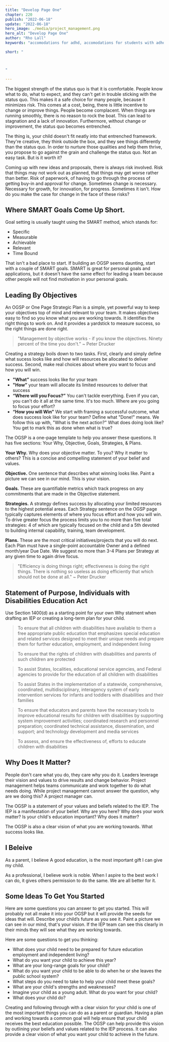 ```yaml
---
title: "Develop Page One"
chapter: 220
publish: "2022-06-18"
update: "2022-06-18"
hero_image: ./media/project_management.png 
hero_alt: "Develop Page One"
author: "Rho Lall"
keywords: "accomodations for adhd, accomodations for students with adhd, accommodations for adhd elementary students"

short: "



"

---
```

The biggest strength of the status quo is that it is comfortable. People know what to do, what to expect, and they can't get in trouble sticking with the status quo. This makes it a safe choice for many people, because it minimizes risk. This comes at a cost, being, there is little incentive to change or improve things. People become complacent. When things are running smoothly, there is no reason to rock the boat. This can lead to stagnation and a lack of innovation. Furthermore, without change or improvement, the status quo becomes entrenched.

The thing is, your child doesn't fit neatly into that entrenched framework. They're creative, they think outside the box, and they see things differently than the status quo. In order to nurture those qualities and help them thrive, you propose to go against the grain and challenge the status quo. Not an easy task. But is it worth it?

Coming up with new ideas and proposals, there is always risk involved. Risk that things may not work out as planned, that things may get worse rather than better. Risk of paperwork, of having to go through the process of getting buy-in and approval for change. Sometimes change is necessary. Necessary for growth, for innovation, for progress. Sometimes it isn't. How do you make the case for change in the face of these risks?

## Where SMART Goals Come Up Short.

Goal setting is usually taught using the SMART method, which stands for: 

- Specific
- Measurable 
- Achievable 
- Relevant 
- Time Bound

That isn't a bad place to start. If building an OGSP seems daunting, start with a couple of SMART goals. SMART is great for personal goals and applications, but it doesn't have the same effect for leading a team because other people will not find motivation in your personal goals.

## Leading By Objectives

An OGSP or One Page Strategic Plan is a simple, yet powerful way to keep your objectives top of mind and relevant to your team. It makes objectives easy to find so you know what you are working towards. It identifies the right things to work on. And it provides a yardstick to measure success, so the right things are done right.

> "Management by objective works - if you know the objectives. Ninety percent of the time you don't." ~ Peter Drucker

Creating a strategy boils down to two tasks. First, clearly and simply define what sucess looks like and how will resources be allocated to deliver success. Second, make real choices about where you want to focus and how you will win.

-  **"What”** success looks like for your team
-  **"How”** your team will allocate its limited resources to deliver that success
-  **“Where will you Focus?”**  You can't tackle everything. Even if you can, you can't do it all at the same time. It's too much. Where are you going to focus your effort?
-  **“How you will Win”** We start with framing a successful outcome, what does success look like for your team? Define what "Done!" means. We follow this up with, "What is the next action?" What does doing look like? You get to mark this as done when what is true?

The OGSP is a one-page template to help you answer these questions. It has five sections: Your Why, Objective, Goals, Strategies, & Plans.

**Your Why.** Why does your objective matter. To you? Why it matter to others? This is a concise and compelling statement of your belief and values.

**Objective.** One sentence that describes what winning looks like. Paint a picture we can see in our mind. This is your vision.

**Goals.** These are quantifiable metrics which track progress on any commitments that are made in the Objective statement.

**Strategies.** A strategy defines success by allocating your limited resources to the highest potential areas.  Each Strategy sentence on the OGSP page typically captures elements of where you focus effort and how you will win. To drive greater focus the process limits you to no more than five total strategies: 4 of which are typically focused on the child and a 5th devoted to building internal capability, training, team development.

**Plans.** These are the most critical initiatives/projects that you will do next. Each Plan must have a single-point accountable Owner and a defined month/year Due Date.  We suggest no more than 3-4 Plans per Strategy at any given time to again drive focus.

> "Efficiency is doing things right; effectiveness is doing the right things. There is nothing so useless as doing efficiently that which should not be done at all." ~ Peter Drucker

## Statement of Purpose, Individuals with Disabilities Education Act

Use Section 1400(d) as a starting point for your own Why statment when drafting an IEP or creating a long-term plan for your child.

>To ensure that all children with disabilities have available to them a free appropriate public education that emphasizes special education and related services designed to meet their unique needs and prepare them for further education, employment, and independent living

>To ensure that the rights of children with disabilities and parents of such children are protected

>To assist States, localities, educational service agencies, and Federal agencies to provide for the education of all children with disabilities

>To assist States in the implementation of a statewide, comprehensive, coordinated, multidisciplinary, interagency system of early intervention services for infants and toddlers with disabilities and their families

>To ensure that educators and parents have the necessary tools to improve educational results for children with disabilities by supporting system improvement activities; coordinated research and personnel preparation; coordinated technical assistance, dissemination, and support; and technology development and media services

>To assess, and ensure the effectiveness of, efforts to educate children with disabilities

## Why Does It Matter?

People don't care what you do, they care why you do it. Leaders leverage their vision and values to drive results and change behavior. Project management helps teams communicate and work together to do what needs doing. While project management cannot answer the question, why are we doing this? A project manager can.

The OGSP is a statement of your values and beliefs related to the IEP. The IEP is a manifestation of your belief. Why are you here? Why does your work matter? Is your child's education important? Why does it matter?

The OGSP is also a clear vision of what you are working towards. What success looks like.

## I Beleive

As a parent, I believe A good education, is the most important gift I can give my child. 

As a professional, I believe work is noble. When I aspire to the best work I can do, it gives others permission to do the same. We are all better for it. 

## Some Ideas To Get You Started

Here are some questions you can answer to get you started. This will probably not all make it into your OGSP but it will provide the seeds for ideas that will. Describe your child’s future as you see it. Paint a picture we can see in our mind, that's your vision. If the IEP team can see this clearly in their minds they will see what they are working towards.

Here are some questions to get you thinking:

- What does your child need to be prepared for future education employment and independent living?
- What do you want your child to achieve this year?
- What are your long-range goals for your child?
- What do you want your child to be able to do when he or she leaves the public school system?
- What steps do you need to take to help your child meet these goals? 
- What are your child's strengths and weaknesses?
- Imagine your child as a young adult. What do you want for your child?
- What does your child do?

Creating and following through with a clear vision for your child is one of the most important things you can do as a parent or guardian. Having a plan and working towards a common goal will help ensure that your child receives the best education possible. The OGSP can help provide this vision by outlining your beliefs and values related to the IEP process. It can also provide a clear vision of what you want your child to achieve in the future.